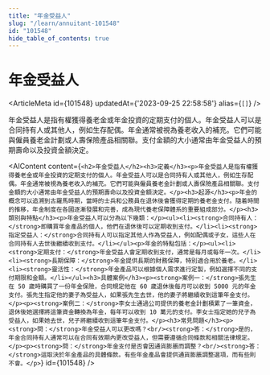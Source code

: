 ```yaml
---
title: "年金受益人"
slug: "/learn/annuitant-101548"
id: "101548"
hide_table_of_contents: true
---
```



# 年金受益人

<ArticleMeta id={101548} updatedAt={'2023-09-25 22:58:58'} alias={`[]`} />
<div className='border-solid border-b border-t-0 my-4 border-[var(--ifm-color-gray-300)]' />

年金受益人是指有權獲得養老金或年金投資的定期支付的個人。年金受益人可以是合同持有人或其他人，例如生存配偶。年金通常被視為養老收入的補充。它們可能與僱員養老金計劃或人壽保險產品相關聯。支付金額的大小通常由年金受益人的預期壽命以及投資金額決定。

<AIContent content={`<h2>年金受益人</h2><h3>定義</h3><p>年金受益人是指有權獲得養老金或年金投資的定期支付的個人。年金受益人可以是合同持有人或其他人，例如生存配偶。年金通常被視為養老收入的補充。它們可能與僱員養老金計劃或人壽保險產品相關聯。支付金額的大小通常由年金受益人的預期壽命以及投資金額決定。</p><h3>起源</h3><p>年金的概念可以追溯到古羅馬時期，當時的士兵和公務員在退休後會獲得定期的養老金支付。隨着時間的推移，年金制度在各國逐漸發展和完善，成為現代養老保障體系的重要組成部分。</p><h3>類別與特點</h3><p>年金受益人可以分為以下幾類：</p><ul><li><strong>合同持有人：</strong>即購買年金產品的個人，他們在退休後可以定期收到支付。</li><li><strong>指定受益人：</strong>合同持有人可以指定其他人作為受益人，例如配偶或子女，這些人在合同持有人去世後繼續收到支付。</li></ul><p>年金的特點包括：</p><ul><li><strong>定期支付：</strong>年金受益人會定期收到支付，通常是每月或每年一次。</li><li><strong>長期保障：</strong>年金提供長期的財務保障，特別適合用於養老。</li><li><strong>靈活性：</strong>年金產品可以根據個人需求進行定製，例如選擇不同的支付期限和金額。</li></ul><h3>具體案例</h3><p><strong>案例一：</strong>張先生在 50 歲時購買了一份年金保險，合同規定他在 60 歲退休後每月可以收到 5000 元的年金支付。張先生指定他的妻子為受益人，如果張先生去世，他的妻子將繼續收到這筆年金支付。</p><p><strong>案例二：</strong>李女士通過公司提供的養老金計劃積累了一筆資金，退休後她選擇將這筆資金轉換為年金，每年可以收到 10 萬元的支付。李女士指定她的兒子為受益人，如果她去世，兒子將繼續收到這筆年金支付。</p><h3>常見問題</h3><p><strong>問：</strong>年金受益人可以更改嗎？<br/><strong>答：</strong>是的，年金合同持有人通常可以在合同有效期內更改受益人，但需要遵循合同條款和相關法律規定。</p><p><strong>問：</strong>年金支付是否會因通貨膨脹而調整？<br/><strong>答：</strong>這取決於年金產品的具體條款。有些年金產品會提供通貨膨脹調整選項，而有些則不會。</p>`} id={101548} />
